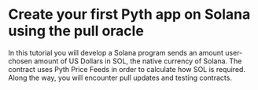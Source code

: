 # Create your first Pyth app on Solana using the pull oracle

In this tutorial you will develop a Solana program sends an amount user-chosen amount of US Dollars in SOL, the native currency of Solana.
The contract uses Pyth Price Feeds in order to calculate how SOL is required.
Along the way, you will encounter pull updates and testing contracts.